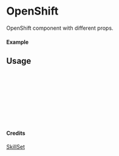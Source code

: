 
<Meta of={OpenShift} title="SkillSet/OpenShift" />

# OpenShift

OpenShift component with different props.

#### Example

<Canvas of={OpenShift.Primary} />

## Usage

```ts
import { OpenShift } from "yadl-ui";

const Example = () => {
  return (
      <OpenShift />
  );
};

export default Example;
```

#### Credits
[SkillSet](https://skillicons.dev)
